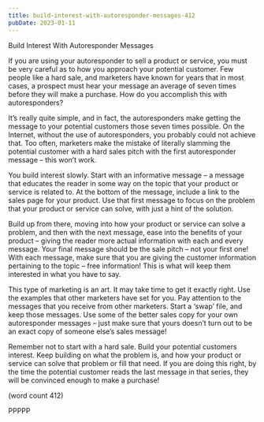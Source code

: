 ```yaml
---
title: build-interest-with-autoresponder-messages-412
pubDate: 2023-01-11
---
```


Build Interest With Autoresponder Messages

If you are using your autoresponder to sell a product 
or service, you must be very careful as to how you 
approach your potential customer. Few people like 
a hard sale, and marketers have known for years 
that in most cases, a prospect must hear your 
message an average of seven times before they will 
make a purchase. How do you accomplish this with 
autoresponders?

It’s really quite simple, and in fact, the 
autoresponders make getting the message to your 
potential customers those seven times possible. On 
the Internet, without the use of autoresponders, you 
probably could not achieve that. Too often, marketers 
make the mistake of literally slamming the potential 
customer with a hard sales pitch with the first 
autoresponder message – this won’t work.

You build interest slowly. Start with an informative 
message – a message that educates the reader in 
some way on the topic that your product or service 
is related to. At the bottom of the message, include 
a link to the sales page for your product. Use that 
first message to focus on the problem that your 
product or service can solve, with just a hint of the 
solution. 

Build up from there, moving into how your product or 
service can solve a problem, and then with the next 
message, ease into the benefits of your product – 
giving the reader more actual information with each 
and every message. Your final message should be 
the sale pitch – not your first one! With each 
message, make sure that you are giving the 
customer information pertaining to the topic – free 
information! This is what will keep them interested 
in what you have to say.

This type of marketing is an art. It may take time to 
get it exactly right. Use the examples that other 
marketers have set for you. Pay attention to the 
messages that you receive from other marketers. 
Start a ‘swap’ file, and keep those messages. Use 
some of the better sales copy for your own 
autoresponder messages – just make sure that 
yours doesn’t turn out to be an exact copy of 
someone else’s sales message!

Remember not to start with a hard sale. Build your 
potential customers interest. Keep building on what 
the problem is, and how your product or service can 
solve that problem or fill that need. If you are doing 
this right, by the time the potential customer reads 
the last message in that series, they will be 
convinced enough to make a purchase!

(word count 412)

PPPPP
